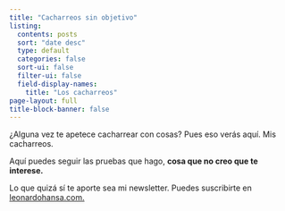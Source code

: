 ```yaml
---
title: "Cacharreos sin objetivo"
listing:
  contents: posts
  sort: "date desc"
  type: default
  categories: false
  sort-ui: false
  filter-ui: false
  field-display-names: 
    title: "Los cacharreos"
page-layout: full
title-block-banner: false
---
```


¿Alguna vez te apetece cacharrear con cosas? Pues eso verás aquí. Mis cacharreos. 

Aquí puedes seguir las pruebas que hago, **cosa que no creo que te interese.**

Lo que quizá sí te aporte sea mi newsletter. Puedes suscribirte en [leonardohansa.com.](https://leonardohansa.com)

